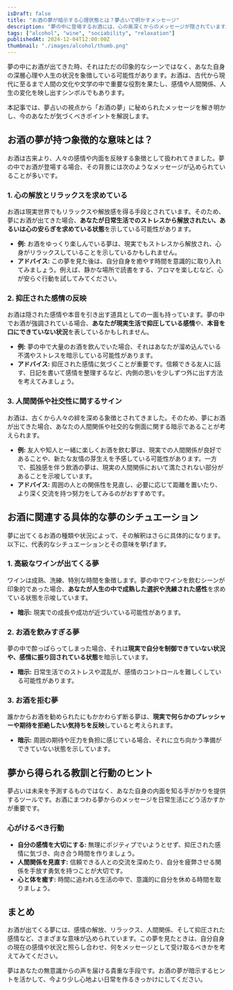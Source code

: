 ```yaml
---
isDraft: false
title: "お酒の夢が暗示する心理状態とは？夢占いで明かすメッセージ"
description: "夢の中に登場するお酒には、心の奥深くからのメッセージが隠されています。お酒が夢に出てきた時、何を意味するのか？そのシンボルを夢占いの観点から紐解き、現実の生活に活かせるヒントをお届けします。"
tags: ["alcohol", "wine", "sociability", "relaxation"]
publishedAt: 2024-12-04T12:00:00Z
thumbnail: "./images/alcohol/thumb.png"
---
```


夢の中にお酒が出てきた時、それはただの印象的なシーンではなく、あなた自身の深層心理や人生の状況を象徴している可能性があります。お酒は、古代から現代に至るまで人間の文化や文学の中で重要な役割を果たし、感情や人間関係、人生の変化を映し出すシンボルでもあります。

本記事では、夢占いの視点から「お酒の夢」に秘められたメッセージを解き明かし、今のあなたが気づくべきポイントを解説します。

<TableOfContents />

<AdUnit />

## お酒の夢が持つ象徴的な意味とは？

お酒は古来より、人々の感情や内面を反映する象徴として扱われてきました。夢の中でお酒が登場する場合、その背景には次のようなメッセージが込められていることが多いです。

### 1. 心の解放とリラックスを求めている

お酒は現実世界でもリラックスや解放感を得る手段とされています。そのため、夢にお酒が出てきた場合、<strong>あなたが日常生活でのストレスから解放されたい、あるいは心の安らぎを求めている状態</strong>を示している可能性があります。

- <strong>例:</strong> お酒をゆっくり楽しんでいる夢は、現実でもストレスから解放され、心身がリラックスしていることを示しているかもしれません。
- <strong>アドバイス:</strong> この夢を見た後は、自分自身を癒やす時間を意識的に取り入れてみましょう。例えば、静かな場所で読書をする、アロマを楽しむなど、心が安らぐ行動を試してみてください。

### 2. 抑圧された感情の反映

お酒は隠された感情や本音を引き出す道具としての一面も持っています。夢の中でお酒が強調されている場合、<strong>あなたが現実生活で抑圧している感情</strong>や、<strong>本音を口にできていない状況</strong>を表しているかもしれません。

- <strong>例:</strong> 夢の中で大量のお酒を飲んでいた場合、それはあなたが溜め込んでいる不満やストレスを暗示している可能性があります。
- <strong>アドバイス:</strong> 抑圧された感情に気づくことが重要です。信頼できる友人に話す、日記を書いて感情を整理するなど、内側の思いを少しずつ外に出す方法を考えてみましょう。

### 3. 人間関係や社交性に関するサイン

お酒は、古くから人々の絆を深める象徴とされてきました。そのため、夢にお酒が出てきた場合、あなたの人間関係や社交的な側面に関する暗示であることが考えられます。

- <strong>例:</strong> 友人や知人と一緒に楽しくお酒を飲む夢は、現実での人間関係が良好であることや、新たな友情の芽生えを予感している可能性があります。一方で、孤独感を伴う飲酒の夢は、現実の人間関係において満たされない部分があることを示唆しています。
- <strong>アドバイス:</strong> 周囲の人との関係性を見直し、必要に応じて距離を置いたり、より深く交流を持つ努力をしてみるのがおすすめです。

<AdUnit />

## お酒に関連する具体的な夢のシチュエーション

夢に出てくるお酒の種類や状況によって、その解釈はさらに具体的になります。以下に、代表的なシチュエーションとその意味を挙げます。

### 1. 高級なワインが出てくる夢

ワインは成熟、洗練、特別な時間を象徴します。夢の中でワインを飲むシーンが印象的であった場合、<strong>あなたが人生の中で成熟した選択や洗練された感性</strong>を求めている状態を示唆しています。

- <strong>暗示:</strong> 現実での成長や成功が近づいている可能性があります。

### 2. お酒を飲みすぎる夢

夢の中で酔っぱらってしまった場合、それは<strong>現実で自分を制御できていない状況や、感情に振り回されている状態</strong>を暗示しています。

- <strong>暗示:</strong> 日常生活でのストレスや混乱が、感情のコントロールを難しくしている可能性があります。

### 3. お酒を拒む夢

誰かからお酒を勧められたにもかかわらず断る夢は、<strong>現実で何らかのプレッシャーや期待を拒絶したい気持ちを反映</strong>していると考えられます。

- <strong>暗示:</strong> 周囲の期待や圧力を負担に感じている場合、それに立ち向かう準備ができていない状態を示しています。

<AdUnit />

## 夢から得られる教訓と行動のヒント

夢占いは未来を予測するものではなく、あなた自身の内面を知る手がかりを提供するツールです。お酒にまつわる夢からのメッセージを日常生活にどう活かすかが重要です。

### 心がけるべき行動

- <strong>自分の感情を大切にする:</strong> 無理にポジティブでいようとせず、抑圧された感情に気づき、向き合う時間を作りましょう。
- <strong>人間関係を見直す:</strong> 信頼できる人との交流を深めたり、自分を疲弊させる関係を手放す勇気を持つことが大切です。
- <strong>心と体を癒す:</strong> 時間に追われる生活の中で、意識的に自分を休める時間を取りましょう。

<AdUnit />

## まとめ

お酒が出てくる夢には、感情の解放、リラックス、人間関係、そして抑圧された感情など、さまざまな意味が込められています。この夢を見たときは、自分自身の現在の感情や状況と照らし合わせ、何をメッセージとして受け取るべきかを考えてみてください。

夢はあなたの無意識からの声を届ける貴重な手段です。お酒の夢が暗示するヒントを活かして、今より少し心地よい日常を作るきっかけにしてください。
